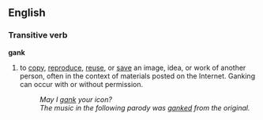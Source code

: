 ==English==
===Transitive verb===
'''gank'''
# {{slang}} to [[copy]], [[reproduce]], [[reuse]], or [[save]] an image, idea, or work of another person, often in the context of materials posted on the Internet.  Ganking can occur with or without permission.
#:''May I [[gank]] your icon?''
#:''The music in the following parody was [[ganked]] from the original.''